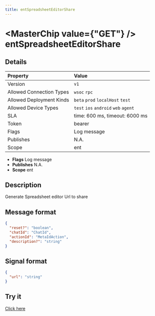 ```yaml
---
title: entSpreadsheetEditorShare
---
```



# <MasterChip value={"GET"} /> entSpreadsheetEditorShare

## Details

| Property | Value | 
| :--- | :--- | 
| Version | `v1` |
| Allowed Connection Types | `wsoc` `rpc`  |
| Allowed Deployment Kinds | `beta` `prod` `localHost` `test`  |
| Allowed Device Types | `test` `ios` `android` `web` `agent`  |
| SLA | time: 600 ms, timeout: 6000 ms |
| Token | bearer |
| Flags | Log message |
| Publishes | N.A. |
| Scope | ent |


- **Flags** Log message
- **Publishes** N.A.
- **Scope** ent


## Description

Generate Spreadsheet editor Url to share

## Message format

```json
{
  "reset?": "boolean",
  "chatId": "ChatId",
  "actionId": "MetaIdAction",
  "description?": "string"
}
```

## Signal format

```json
{
  "url": "string"
}
```

## Try it

[Click here](https://web.neome.ai/api?path=ent_entMain_entSpreadsheetEditorShare)

